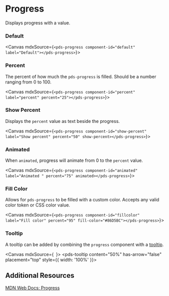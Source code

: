 

<Meta of={stories} />

# Progress

Displays progress with a value.

<ArgTypes of={stories} />

### Default

<Canvas mdxSource={`
<pds-progress component-id="default" label="Default"></pds-progress>
`}>
  <pds-progress component-id="default" label="Default"></pds-progress>
</Canvas>

### Percent

The percent of how much the `pds-progress` is filled. Should be a number ranging from 0 to 100.

<Canvas mdxSource={`
<pds-progress component-id="percent" label="percent" percent="25"></pds-progress>
`}>
  <pds-progress component-id="percent" label="percent" percent="25"></pds-progress>
</Canvas>

### Show Percent

Displays the `percent` value as text beside the progress.

<Canvas mdxSource={`
<pds-progress component-id="show-percent" label="Show percent" percent="50" show-percent></pds-progress>
`}>
  <pds-progress component-id="show-percent" label="Show percent" percent="50" show-percent></pds-progress>
</Canvas>

### Animated

When `animated`, progress will animate from 0 to the `percent` value.

<Canvas mdxSource={`
<pds-progress component-id="animated" label="Animated " percent="75" animated></pds-progress>
`}>
  <pds-progress component-id="animated" label="Animated " percent="75" animated></pds-progress>
</Canvas>

### Fill Color

Allows for `pds-progress` to be filled with a custom color. Accepts any valid color token or CSS color value.

<Canvas mdxSource={`
<pds-progress component-id="fillcolor" label="Fill color" percent="95" fill-color="#86D5BC"></pds-progress>
`}>
  <pds-progress component-id="fillcolor" label="Fill color" percent="95" fill-color="#86D5BC"></pds-progress>
</Canvas>

### Tooltip

A tooltip can be added by combining the `progress` component with a [tooltip](/docs/components-tooltip--default).

<Canvas mdxSource={`
`}>
  <pds-tooltip content="50%" has-arrow="false" placement="top" style={{ width: '100%' }}>
    <pds-progress component-id="tooltip-demo" label="Progress w/ tooltip" percent="50"></pds-progress>
  </pds-tooltip>
</Canvas>

## Additional Resources

[MDN Web Docs: Progress](https://developer.mozilla.org/en-US/docs/Web/HTML/Element/progress)
